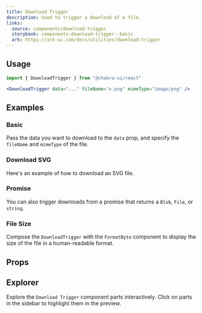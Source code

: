 ```yaml
---
title: Download Trigger
description: Used to trigger a download of a file.
links:
  source: components/download-trigger
  storybook: components-download-trigger--basic
  ark: https://ark-ui.com/docs/utilities/download-trigger
---
```


<ExampleTabs name="download-trigger-basic" />

## Usage

```jsx
import { DownloadTrigger } from "@chakra-ui/react"
```

```jsx
<DownloadTrigger data="..." fileName="x.png" mimeType="image/png" />
```

## Examples

### Basic

Pass the data you want to download to the `data` prop, and specify the
`fileName` and `mimeType` of the file.

<ExampleTabs name="download-trigger-basic" />

### Download SVG

Here's an example of how to download an SVG file.

<ExampleTabs name="download-trigger-svg" />

### Promise

You can also trigger downloads from a promise that returns a `Blob`, `File`, or
`string`.

<ExampleTabs name="download-trigger-with-promise" />

### File Size

Compose the `DownloadTrigger` with the `FormatByte` component to display the
size of the file in a human-readable format.

<ExampleTabs name="download-trigger-with-file-size" />

## Props

<PropTable component="DownloadTrigger" />

## Explorer

Explore the `Download Trigger` component parts interactively. Click on parts in
the sidebar to highlight them in the preview.

<Explorer name="download-trigger-basic" />
